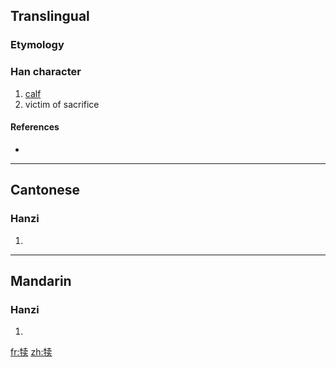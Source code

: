 {{also|犢}}
==Translingual==

===Etymology===
{{Han simp|犢|f=賣|t=卖}}

===Han character===
{{Han char|rn=93|rad=牛|as=08|sn=12|four=|canj=竹手十弓大 (HQJNK)}}

# [[calf]]
# victim of sacrifice

====References====
* {{Han ref|kx=0702.141|hdz=31812.090|uh=728A|ud=29322}}

----

==Cantonese==

===Hanzi===
{{yue-hanzi|jyut=|y=duk6|tra=犢}}

# {{defn|Cantonese}}

----

==Mandarin==

===Hanzi===
{{cmn-hanzi|tra=犢|pin=[[dú]] ([[du2]])|wg=tu<sup>2</sup>}}

# {{defn|Mandarin}}

[[fr:犊]]
[[zh:犊]]